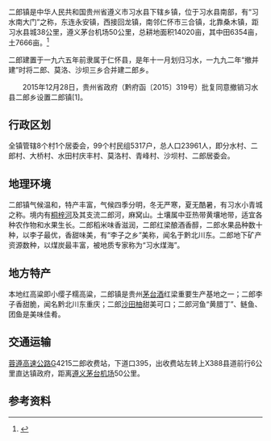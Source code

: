 {{中国乡级行政区|52/03/30/201/000}}

二郎镇是中华人民共和国贵州省遵义市习水县下辖乡镇，位于习水县南部，有“习水南大门”之称，东连永安镇，西接回龙镇，南邻仁怀市三合镇，北靠桑木镇，距习水县城38公里，遵义茅台机场50公里，总耕地面积14020亩，其中田6354亩，土7666亩。<ref>{{PRC admin/ref sgc|{{PRC admin/parent|52/03/30/201/000}}}}</ref>

二郎建置于一九六五年前隶属于仁怀县，是年十一月划归习水，一九九二年“撤并建”时将二郎、莫洛、沙坝三乡合并建二郎乡。

　　2015年12月28日，贵州省政府（黔府函〔2015〕319号）批复同意撤销习水县二郎乡设置二郎镇[1]。

== 行政区划 ==

全镇管辖8个村1个居委会，99个村民组5317户，总人口23961人，即分水村、二郎村、大桥村、水田村庆丰村、莫洛村、青峰村、沙坝村、二郎居委会。

== 地理环境 ==

二郎镇气候温和，特产丰富，气候四季分明，冬无严寒，夏无酷暑，有习水小青城之称。境内有[[桐梓河|桐梓河]]及其支流二郎河，麻窝山。土壤属中亚热带黄壤地带，适宜各种农作物和水果生长。二郎稻米味香滋润，二郎红梁酿酒香醇，二郎水果品种数十种，以李子最优，香甜味美，有“李子之乡”美称，闻名于黔北川东。二郎地下矿产资源数种，以煤炭最丰富，被地质专家称为“习水煤海”。

== 地方特产 ==

本地红高粱即小缨子糯高粱，二郎镇是贵州[[茅台酒|茅台酒]]红梁重要生产基地之一；二郎李子香甜脆，闻名黔北川东重庆；二郎[[沙田柚|沙田柚]]甜美可口；二郎河鱼“黄腊丁”、鲢鱼、团鱼是美味佳肴。

== 交通运输 ==

[[蓉遵高速公路|蓉遵高速公路]]G4215二郎收费站，下道口395，出收费站左转上X388县道前行6公里直达镇政府，距离[[遵义茅台机场|遵义茅台机场]]50公里。

== 参考资料 ==

{{reflist}}

{{行政区划小作品}}
{{PRC admin/navcat|52/03/30/201/000}}